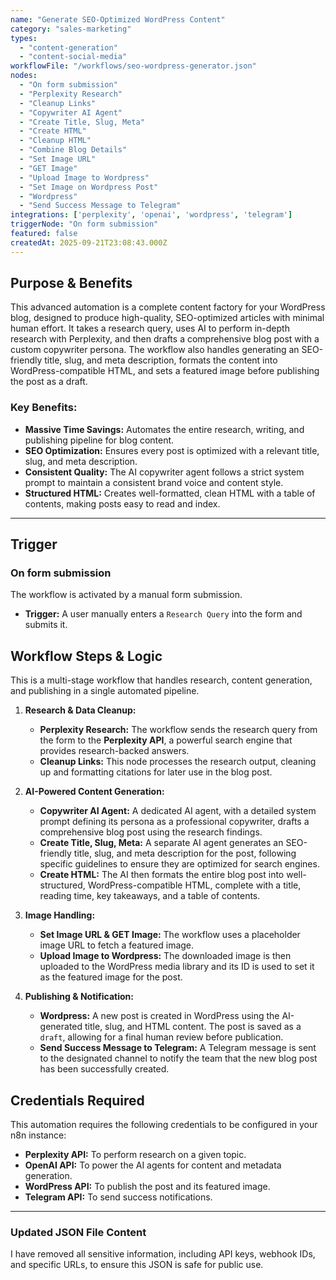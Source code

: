 ```yaml
---
name: "Generate SEO-Optimized WordPress Content"
category: "sales-marketing"
types:
  - "content-generation"
  - "content-social-media"
workflowFile: "/workflows/seo-wordpress-generator.json"
nodes:
  - "On form submission"
  - "Perplexity Research"
  - "Cleanup Links"
  - "Copywriter AI Agent"
  - "Create Title, Slug, Meta"
  - "Create HTML"
  - "Cleanup HTML"
  - "Combine Blog Details"
  - "Set Image URL"
  - "GET Image"
  - "Upload Image to Wordpress"
  - "Set Image on Wordpress Post"
  - "Wordpress"
  - "Send Success Message to Telegram"
integrations: ['perplexity', 'openai', 'wordpress', 'telegram']
triggerNode: "On form submission"
featured: false
createdAt: 2025-09-21T23:08:43.000Z
---
```


## Purpose & Benefits

This advanced automation is a complete content factory for your WordPress blog, designed to produce high-quality, SEO-optimized articles with minimal human effort. It takes a research query, uses AI to perform in-depth research with Perplexity, and then drafts a comprehensive blog post with a custom copywriter persona. The workflow also handles generating an SEO-friendly title, slug, and meta description, formats the content into WordPress-compatible HTML, and sets a featured image before publishing the post as a draft.

### Key Benefits:
* **Massive Time Savings:** Automates the entire research, writing, and publishing pipeline for blog content.
* **SEO Optimization:** Ensures every post is optimized with a relevant title, slug, and meta description.
* **Consistent Quality:** The AI copywriter agent follows a strict system prompt to maintain a consistent brand voice and content style.
* **Structured HTML:** Creates well-formatted, clean HTML with a table of contents, making posts easy to read and index.

---

## Trigger

### On form submission

The workflow is activated by a manual form submission.

* **Trigger:** A user manually enters a `Research Query` into the form and submits it.

## Workflow Steps & Logic

This is a multi-stage workflow that handles research, content generation, and publishing in a single automated pipeline.

1.  **Research & Data Cleanup:**
    * **Perplexity Research:** The workflow sends the research query from the form to the **Perplexity API**, a powerful search engine that provides research-backed answers.
    * **Cleanup Links:** This node processes the research output, cleaning up and formatting citations for later use in the blog post.

2.  **AI-Powered Content Generation:**
    * **Copywriter AI Agent:** A dedicated AI agent, with a detailed system prompt defining its persona as a professional copywriter, drafts a comprehensive blog post using the research findings.
    * **Create Title, Slug, Meta:** A separate AI agent generates an SEO-friendly title, slug, and meta description for the post, following specific guidelines to ensure they are optimized for search engines.
    * **Create HTML:** The AI then formats the entire blog post into well-structured, WordPress-compatible HTML, complete with a title, reading time, key takeaways, and a table of contents.

3.  **Image Handling:**
    * **Set Image URL & GET Image:** The workflow uses a placeholder image URL to fetch a featured image.
    * **Upload Image to Wordpress:** The downloaded image is then uploaded to the WordPress media library and its ID is used to set it as the featured image for the post.

4.  **Publishing & Notification:**
    * **Wordpress:** A new post is created in WordPress using the AI-generated title, slug, and HTML content. The post is saved as a `draft`, allowing for a final human review before publication.
    * **Send Success Message to Telegram:** A Telegram message is sent to the designated channel to notify the team that the new blog post has been successfully created.

## Credentials Required

This automation requires the following credentials to be configured in your n8n instance:

* **Perplexity API:** To perform research on a given topic.
* **OpenAI API:** To power the AI agents for content and metadata generation.
* **WordPress API:** To publish the post and its featured image.
* **Telegram API:** To send success notifications.

---

### Updated JSON File Content

I have removed all sensitive information, including API keys, webhook IDs, and specific URLs, to ensure this JSON is safe for public use.

